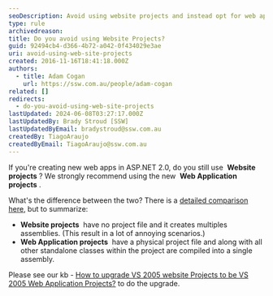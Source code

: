 ```yaml
---
seoDescription: Avoid using website projects and instead opt for web application projects, which provide a single assembly compilation and improved project management.
type: rule
archivedreason:
title: Do you avoid using Website Projects?
guid: 92494cb4-d366-4b72-a042-0f434029e3ae
uri: avoid-using-web-site-projects
created: 2016-11-16T18:41:18.000Z
authors:
  - title: Adam Cogan
    url: https://ssw.com.au/people/adam-cogan
related: []
redirects:
  - do-you-avoid-using-web-site-projects
lastUpdated: 2024-06-08T03:27:17.000Z
lastUpdatedBy: Brady Stroud [SSW]
lastUpdatedByEmail: bradystroud@ssw.com.au
createdBy: TiagoAraujo
createdByEmail: TiagoAraujo@ssw.com.au
---
```


If you're creating new web apps in ASP.NET 2.0, do you still use  **Website projects** ? We strongly recommend using the new  **Web Application projects** .

What's the difference between the two? There is a [detailed comparison here](https://msdn.microsoft.com/en-us/library/aa730880%28VS.80%29.aspx#wapp_topic5), but to summarize:
* **Website projects**  have no project file and it creates multiples assemblies. (This result in a lot of annoying scenarios.)
* **Web Application projects**  have a physical project file and along with all other standalone classes within the project are compiled into a single assembly.

Please see our kb - [How to upgrade VS 2005 website Projects to be VS 2005 Web Application Projects?](https://www.ssw.com.au/ssw/KB/KB.aspx?KBID=Q1993822) to do the upgrade.
